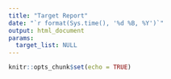 ```yaml
---
title: "Target Report"
date: "`r format(Sys.time(), '%d %B, %Y')`"
output: html_document
params:
  target_list: NULL
---
```


```r
knitr::opts_chunk$set(echo = TRUE)
```

